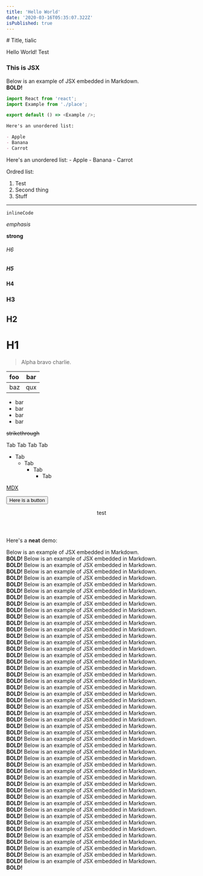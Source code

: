 ```yaml
---
title: 'Hello World'
date: '2020-03-16T05:35:07.322Z'
isPublished: true
---
```



<Container className="text-white">
# Title, tialic

Hello World! Test

<div style={{ padding: '20px', backgroundColor: 'tomato' }}>
  <h3>This is JSX</h3>
</div>

Below is an example of JSX embedded in Markdown. <br /> **BOLD!**

</Container>

```js
import React from 'react';
import Example from './place';

export default () => <Example />;
```

```md
Here's an unordered list:

- Apple
- Banana
- Carrot
```

<Container className="text-white">
Here's an unordered list:
- Apple
- Banana
- Carrot

Ordred list:

1. Test
2. Second thing
3. Stuff

---

`inlineCode`

_emphasis_

**strong**

###### H6

##### H5

#### H4

### H3

## H2

# H1

> Alpha bravo charlie.

| foo | bar |
| :-- | :-: |
| baz | qux |

- bar
- bar
- bar
- bar

~~strikethrough~~

Tab
  Tab
    Tab
      Tab

- Tab
  - Tab
    - Tab
      - Tab

[MDX](https://mdxjs.com)

<button className="bg-blue-500 p-5 text-white rounded-md">Here is a button</button>

<header>test</header>

Here's a **neat** demo:

Below is an example of JSX embedded in Markdown. <br /> **BOLD!**
Below is an example of JSX embedded in Markdown. <br /> **BOLD!**
Below is an example of JSX embedded in Markdown. <br /> **BOLD!**
Below is an example of JSX embedded in Markdown. <br /> **BOLD!**
Below is an example of JSX embedded in Markdown. <br /> **BOLD!**
Below is an example of JSX embedded in Markdown. <br /> **BOLD!**
Below is an example of JSX embedded in Markdown. <br /> **BOLD!**
Below is an example of JSX embedded in Markdown. <br /> **BOLD!**
Below is an example of JSX embedded in Markdown. <br /> **BOLD!**
Below is an example of JSX embedded in Markdown. <br /> **BOLD!**
Below is an example of JSX embedded in Markdown. <br /> **BOLD!**
Below is an example of JSX embedded in Markdown. <br /> **BOLD!**
Below is an example of JSX embedded in Markdown. <br /> **BOLD!**
Below is an example of JSX embedded in Markdown. <br /> **BOLD!**
Below is an example of JSX embedded in Markdown. <br /> **BOLD!**
Below is an example of JSX embedded in Markdown. <br /> **BOLD!**
Below is an example of JSX embedded in Markdown. <br /> **BOLD!**
Below is an example of JSX embedded in Markdown. <br /> **BOLD!**
Below is an example of JSX embedded in Markdown. <br /> **BOLD!**
Below is an example of JSX embedded in Markdown. <br /> **BOLD!**
Below is an example of JSX embedded in Markdown. <br /> **BOLD!**
Below is an example of JSX embedded in Markdown. <br /> **BOLD!**
Below is an example of JSX embedded in Markdown. <br /> **BOLD!**
Below is an example of JSX embedded in Markdown. <br /> **BOLD!**
Below is an example of JSX embedded in Markdown. <br /> **BOLD!**
Below is an example of JSX embedded in Markdown. <br /> **BOLD!**
Below is an example of JSX embedded in Markdown. <br /> **BOLD!**
Below is an example of JSX embedded in Markdown. <br /> **BOLD!**
Below is an example of JSX embedded in Markdown. <br /> **BOLD!**
Below is an example of JSX embedded in Markdown. <br /> **BOLD!**
Below is an example of JSX embedded in Markdown. <br /> **BOLD!**
Below is an example of JSX embedded in Markdown. <br /> **BOLD!**
Below is an example of JSX embedded in Markdown. <br /> **BOLD!**
Below is an example of JSX embedded in Markdown. <br /> **BOLD!**
Below is an example of JSX embedded in Markdown. <br /> **BOLD!**
Below is an example of JSX embedded in Markdown. <br /> **BOLD!**
Below is an example of JSX embedded in Markdown. <br /> **BOLD!**
Below is an example of JSX embedded in Markdown. <br /> **BOLD!**
Below is an example of JSX embedded in Markdown. <br /> **BOLD!**
Below is an example of JSX embedded in Markdown. <br /> **BOLD!**
Below is an example of JSX embedded in Markdown. <br /> **BOLD!**
Below is an example of JSX embedded in Markdown. <br /> **BOLD!**
Below is an example of JSX embedded in Markdown. <br /> **BOLD!**
Below is an example of JSX embedded in Markdown. <br /> **BOLD!**
Below is an example of JSX embedded in Markdown. <br /> **BOLD!**
Below is an example of JSX embedded in Markdown. <br /> **BOLD!**
Below is an example of JSX embedded in Markdown. <br /> **BOLD!**
Below is an example of JSX embedded in Markdown. <br /> **BOLD!**
Below is an example of JSX embedded in Markdown. <br /> **BOLD!**

</Container>
